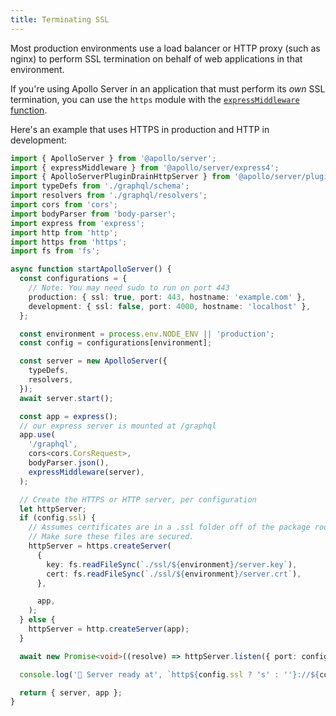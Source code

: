 ```yaml
---
title: Terminating SSL
---
```


Most production environments use a load balancer or HTTP proxy (such as nginx) to perform SSL termination on behalf of web applications in that environment.

<!-- TODO (AS4) replace link with expressMiddleware article (once it exists) -->
If you're using Apollo Server in an application that must perform its _own_ SSL termination, you can use the `https` module with the [`expressMiddleware` function](../migration#migrate-from-apollo-server-express).

Here's an example that uses HTTPS in production and HTTP in development:

<MultiCodeBlock>

```ts title="index.ts"
import { ApolloServer } from '@apollo/server';
import { expressMiddleware } from '@apollo/server/express4';
import { ApolloServerPluginDrainHttpServer } from '@apollo/server/plugin/drainHttpServer';
import typeDefs from './graphql/schema';
import resolvers from './graphql/resolvers';
import cors from 'cors';
import bodyParser from 'body-parser';
import express from 'express';
import http from 'http';
import https from 'https';
import fs from 'fs';

async function startApolloServer() {
  const configurations = {
    // Note: You may need sudo to run on port 443
    production: { ssl: true, port: 443, hostname: 'example.com' },
    development: { ssl: false, port: 4000, hostname: 'localhost' },
  };

  const environment = process.env.NODE_ENV || 'production';
  const config = configurations[environment];

  const server = new ApolloServer({
    typeDefs,
    resolvers,
  });
  await server.start();

  const app = express();
  // our express server is mounted at /graphql
  app.use(
    '/graphql',
    cors<cors.CorsRequest>,
    bodyParser.json(),
    expressMiddleware(server),
  );

  // Create the HTTPS or HTTP server, per configuration
  let httpServer;
  if (config.ssl) {
    // Assumes certificates are in a .ssl folder off of the package root.
    // Make sure these files are secured.
    httpServer = https.createServer(
      {
        key: fs.readFileSync(`./ssl/${environment}/server.key`),
        cert: fs.readFileSync(`./ssl/${environment}/server.crt`),
      },

      app,
    );
  } else {
    httpServer = http.createServer(app);
  }

  await new Promise<void>((resolve) => httpServer.listen({ port: config.port }, resolve));

  console.log('🚀 Server ready at', `http${config.ssl ? 's' : ''}://${config.hostname}:${config.port}/graphql`);

  return { server, app };
}
```

</MultiCodeBlock>
